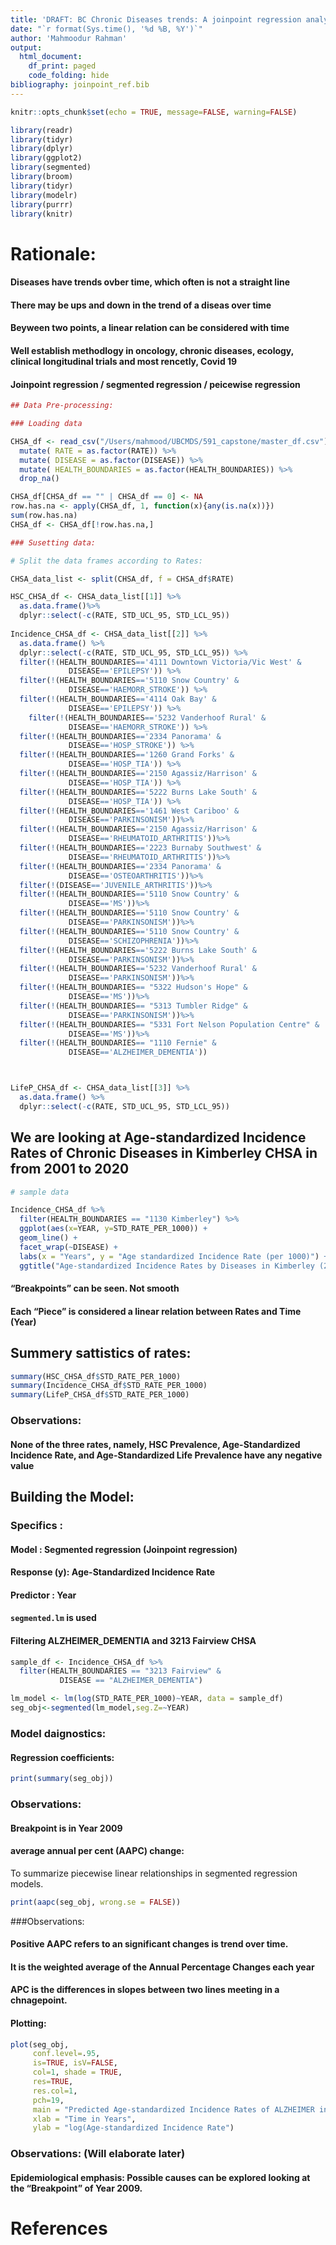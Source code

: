 ```yaml
---
title: 'DRAFT: BC Chronic Diseases trends: A joinpoint regression analysis'
date: "`r format(Sys.time(), '%d %B, %Y')`"
author: 'Mahmoodur Rahman'
output:
  html_document:
    df_print: paged
    code_folding: hide
bibliography: joinpoint_ref.bib
---
```


```r
knitr::opts_chunk$set(echo = TRUE, message=FALSE, warning=FALSE)
```



```r
library(readr)
library(tidyr)
library(dplyr)
library(ggplot2)
library(segmented)
library(broom)
library(tidyr)
library(modelr)
library(purrr)
library(knitr)
```


# Rationale:

#### Diseases have trends ovber time, which often is not a straight line
#### There may be ups and down in the trend of a diseas over time
#### Beyween two points, a linear relation can be considered with time
#### Well establish methodlogy in oncology, chronic diseases, ecology, clinical longitudinal trials and most rencetly, Covid 19
#### Joinpoint regression / segmented regression / peicewise regression
 
```r

## Data Pre-processing:

### Loading data

CHSA_df <- read_csv("/Users/mahmood/UBCMDS/591_capstone/master_df.csv") %>%
  mutate( RATE = as.factor(RATE)) %>% 
  mutate( DISEASE = as.factor(DISEASE)) %>%
  mutate( HEALTH_BOUNDARIES = as.factor(HEALTH_BOUNDARIES)) %>% 
  drop_na()

CHSA_df[CHSA_df == "" | CHSA_df == 0] <- NA
row.has.na <- apply(CHSA_df, 1, function(x){any(is.na(x))})
sum(row.has.na)
CHSA_df <- CHSA_df[!row.has.na,]

```



```r
### Susetting data:

# Split the data frames according to Rates:

CHSA_data_list <- split(CHSA_df, f = CHSA_df$RATE) 

HSC_CHSA_df <- CHSA_data_list[[1]] %>% 
  as.data.frame()%>%
  dplyr::select(-c(RATE, STD_UCL_95, STD_LCL_95))
  
Incidence_CHSA_df <- CHSA_data_list[[2]] %>% 
  as.data.frame() %>% 
  dplyr::select(-c(RATE, STD_UCL_95, STD_LCL_95)) %>%
  filter(!(HEALTH_BOUNDARIES=='4111 Downtown Victoria/Vic West' & 
             DISEASE=='EPILEPSY')) %>% 
  filter(!(HEALTH_BOUNDARIES=='5110 Snow Country' & 
             DISEASE=='HAEMORR_STROKE')) %>% 
  filter(!(HEALTH_BOUNDARIES=='4114 Oak Bay' & 
             DISEASE=='EPILEPSY')) %>% 
    filter(!(HEALTH_BOUNDARIES=='5232 Vanderhoof Rural' & 
             DISEASE=='HAEMORR_STROKE')) %>% 
  filter(!(HEALTH_BOUNDARIES=='2334 Panorama' & 
             DISEASE=='HOSP_STROKE')) %>% 
  filter(!(HEALTH_BOUNDARIES=='1260 Grand Forks' & 
             DISEASE=='HOSP_TIA')) %>%  
  filter(!(HEALTH_BOUNDARIES=='2150 Agassiz/Harrison' & 
             DISEASE=='HOSP_TIA')) %>%  
  filter(!(HEALTH_BOUNDARIES=='5222 Burns Lake South' & 
             DISEASE=='HOSP_TIA')) %>% 
  filter(!(HEALTH_BOUNDARIES=='1461 West Cariboo' & 
             DISEASE=='PARKINSONISM'))%>% 
  filter(!(HEALTH_BOUNDARIES=='2150 Agassiz/Harrison' & 
             DISEASE=='RHEUMATOID_ARTHRITIS'))%>% 
  filter(!(HEALTH_BOUNDARIES=='2223 Burnaby Southwest' & 
             DISEASE=='RHEUMATOID_ARTHRITIS'))%>% 
  filter(!(HEALTH_BOUNDARIES=='2334 Panorama' & 
             DISEASE=='OSTEOARTHRITIS'))%>% 
  filter(!(DISEASE=='JUVENILE_ARTHRITIS'))%>% 
  filter(!(HEALTH_BOUNDARIES=='5110 Snow Country' & 
             DISEASE=='MS'))%>% 
  filter(!(HEALTH_BOUNDARIES=='5110 Snow Country' & 
             DISEASE=='PARKINSONISM'))%>% 
  filter(!(HEALTH_BOUNDARIES=='5110 Snow Country' & 
             DISEASE=='SCHIZOPHRENIA'))%>% 
  filter(!(HEALTH_BOUNDARIES=='5222 Burns Lake South' & 
             DISEASE=='PARKINSONISM'))%>%
  filter(!(HEALTH_BOUNDARIES=='5232 Vanderhoof Rural' & 
             DISEASE=='PARKINSONISM'))%>%
  filter(!(HEALTH_BOUNDARIES== "5322 Hudson's Hope" & 
             DISEASE=='MS'))%>%
  filter(!(HEALTH_BOUNDARIES== "5313 Tumbler Ridge" & 
             DISEASE=='PARKINSONISM'))%>%
  filter(!(HEALTH_BOUNDARIES== "5331 Fort Nelson Population Centre" & 
             DISEASE=='MS'))%>%
  filter(!(HEALTH_BOUNDARIES== "1110 Fernie" & 
             DISEASE=='ALZHEIMER_DEMENTIA'))



LifeP_CHSA_df <- CHSA_data_list[[3]] %>% 
  as.data.frame() %>% 
  dplyr::select(-c(RATE, STD_UCL_95, STD_LCL_95)) 

```


## We are looking at Age-standardized Incidence Rates of Chronic Diseases in Kimberley CHSA in from 2001 to 2020

```r
# sample data

Incidence_CHSA_df %>%
  filter(HEALTH_BOUNDARIES == "1130 Kimberley") %>%
  ggplot(aes(x=YEAR, y=STD_RATE_PER_1000)) +
  geom_line() +
  facet_wrap(~DISEASE) +
  labs(x = "Years", y = "Age standardized Incidence Rate (per 1000)") +
  ggtitle("Age-standardized Incidence Rates by Diseases in Kimberley (2001 to 2020")

```

#### "Breakpoints" can be seen. Not smooth
#### Each "Piece" is considered a linear relation between Rates and Time (Year)
 
## Summery sattistics of rates:

```r

summary(HSC_CHSA_df$STD_RATE_PER_1000)
summary(Incidence_CHSA_df$STD_RATE_PER_1000)
summary(LifeP_CHSA_df$STD_RATE_PER_1000)

```
### Observations: 

#### None of the three rates, namely, HSC Prevalence, Age-Standardized Incidence Rate, and  Age-Standardized Life Prevalence have any negative value

## Building the Model:

### Specifics :

#### Model : Segmented regression (Joinpoint regression)
#### Response (y): Age-Standardized Incidence Rate
#### Predictor : Year
#### `segmented.lm` is used
#### Filtering ALZHEIMER_DEMENTIA and 3213 Fairview CHSA
 
```r

sample_df <- Incidence_CHSA_df %>%
  filter(HEALTH_BOUNDARIES == "3213 Fairview" &
           DISEASE == "ALZHEIMER_DEMENTIA")

lm_model <- lm(log(STD_RATE_PER_1000)~YEAR, data = sample_df)
seg_obj<-segmented(lm_model,seg.Z=~YEAR)

```


### Model daignostics:

#### Regression coefficients:

```r
print(summary(seg_obj))
```
### Observations: 

#### Breakpoint is in Year 2009

#### average annual per cent (AAPC) change:

To summarize piecewise linear relationships in segmented
regression models.
```r
print(aapc(seg_obj, wrong.se = FALSE))

```
###Observations:

#### Positive AAPC refers to an significant changes is trend over time.
#### It is the weighted average of the Annual Percentage Changes each year 
#### APC is the differences in slopes between two lines meeting in a chnagepoint.

#### Plotting:

```r
plot(seg_obj, 
     conf.level=.95, 
     is=TRUE, isV=FALSE,
     col=1, shade = TRUE, 
     res=TRUE, 
     res.col=1, 
     pch=19,
     main = "Predicted Age-standardized Incidence Rates of ALZHEIMER in Fairview CHSA (2001 to 2020)",
     xlab = "Time in Years",
     ylab = "log(Age-standardized Incidence Rate")

```

### Observations: (Will elaborate later)

#### Epidemiological emphasis: Possible causes can be explored looking at the "Breakpoint" of Year 2009. 

# References
 
 
 
 
 
 
 
 